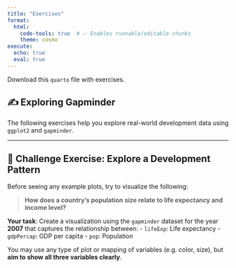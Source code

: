 ```yaml
---
title: "Exercises"
format:
  html:
    code-tools: true  # ✅ Enables runnable/editable chunks
    theme: cosmo
execute:
  echo: true
  eval: true
---
```


Download this `quarto` file with exercises.

## ✍️ Exploring Gapminder

The following exercises help you explore real-world development data using `ggplot2` and `gapminder`.

------------------------------------------------------------------------

## 🧠 Challenge Exercise: Explore a Development Pattern

Before seeing any example plots, try to visualize the following:

> **How does a country's population size relate to life expectancy and income level?**

**Your task**: Create a visualization using the `gapminder` dataset for the year **2007** that captures the relationship between: - `lifeExp`: Life expectancy - `gdpPercap`: GDP per capita - `pop`: Population

You may use any type of plot or mapping of variables (e.g. color, size), but **aim to show all three variables clearly**.
